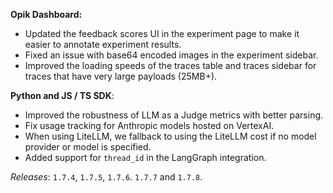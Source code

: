 **Opik Dashboard:**

- Updated the feedback scores UI in the experiment page to make it easier to
  annotate experiment results.
- Fixed an issue with base64 encoded images in the experiment sidebar.
- Improved the loading speeds of the traces table and traces sidebar for traces
  that have very large payloads (25MB+).

**Python and JS / TS SDK**:

- Improved the robustness of LLM as a Judge metrics with better parsing.
- Fix usage tracking for Anthropic models hosted on VertexAI.
- When using LiteLLM, we fallback to using the LiteLLM cost if no model provider
  or model is specified.
- Added support for `thread_id` in the LangGraph integration.

_Releases_: `1.7.4`, `1.7.5`, `1.7.6`. `1.7.7` and `1.7.8`.
